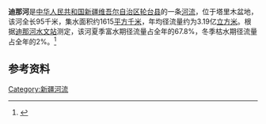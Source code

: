 '''迪那河'''是[[中华人民共和国|中华人民共和国]][[新疆维吾尔自治区|新疆维吾尔自治区]][[轮台县|轮台县]]的一条[[河流|河流]]，位于塔里木盆地，该河全长95千米，集水面积约1615[[平方千米|平方千米]]，年均径流量约为3.19亿[[立方米|立方米]]。根据[[迪那河水文站|迪那河水文站]]测定，该河夏季富水期径流量占全年的67.8%，冬季枯水期径流量占全年的2%。<ref>{{cite book|author=马秀峰等|title=《西北内陆河区水旱灾害》|year=1999|publisher=黄河水利出版社|location=郑州|isbn=7-80621-267-1}}</ref>

== 参考资料 ==
{{reflist}}

[[Category:新疆河流|Category:新疆河流]]